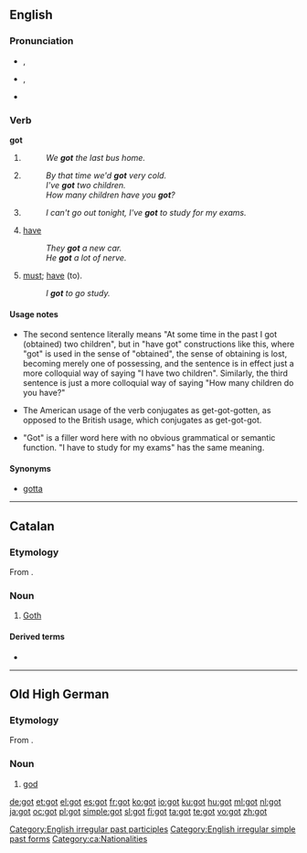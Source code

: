 {{also|göt}}
==English==

{{rank|de|whole|find|191|got|let|world|thing}}

===Pronunciation===
* {{a|RP}} {{IPA|/gɒt/}}, {{SAMPA|/gQt/}}
* {{a|GenAm}} {{IPA|/gɑt/}}, {{SAMPA|/gAt/}}
* {{audio|en-us-got.ogg|Audio (US)}}
*: {{rhymes|ɒt}}

===Verb===
'''got'''

# {{simple past of|[[get]]}}
#: ''We '''got''' the last bus home.''
# {{British}} {{past participle of|[[get]]}}
#: ''By that time we'd '''got''' very cold.''
#: ''I've '''got''' two children.''
#: ''How many children have you '''got'''?''
# {{non-gloss definition|Expressing obligation.}}
#: ''I can't go out tonight, I've '''got''' to study for my exams.''
# {{context|Southern US|UK|slang}} [[have]]
#: ''They '''got''' a new car.''
#: ''He '''got''' a lot of nerve.''
# {{context|Southern US|with [[to]]}} [[must#Verb|must]]; [[have]] (to).
#: ''I '''got''' to go study.''

====Usage notes====
* {{sense|past participle of get}} The second sentence literally means "At some time in the past I got (obtained) two children", but in "have got" constructions like this, where "got" is used in the sense of "obtained", the sense of obtaining is lost, becoming merely one of possessing, and the sentence is in effect just a more colloquial way of saying "I have two children". Similarly, the third sentence is just a more colloquial way of saying "How many children do you have?"
* {{sense|past participle of get}} The American usage of the verb conjugates as get-got-gotten, as opposed to the British usage, which conjugates as get-got-got.
* {{sense|expressing obligation}} "Got" is a filler word here with no obvious grammatical or semantic function. "I have to study for my exams" has the same meaning.

====Synonyms====
* {{sense|must, have (to)}} [[gotta]]

[[Category:English irregular past participles]]
[[Category:English irregular simple past forms]]

----

==Catalan==

===Etymology===
From {{etyl|la|ca}} {{term|lang=la|Gothus}}.

===Noun===
{{ca-noun-mf|f=goda|fpl=godes}}

# [[Goth]]

====Derived terms====
* {{l|ca|gòtic|gloss=Gothic}}

[[Category:ca:Nationalities]]

----

==Old High German==

===Etymology===
From {{proto|Indo-European|ǵʰuto-|lang=goh}}.

===Noun===
{{infl|goh|noun|g=m}}

# [[god]]

[[de:got]]
[[et:got]]
[[el:got]]
[[es:got]]
[[fr:got]]
[[ko:got]]
[[io:got]]
[[ku:got]]
[[hu:got]]
[[ml:got]]
[[nl:got]]
[[ja:got]]
[[oc:got]]
[[pl:got]]
[[simple:got]]
[[sl:got]]
[[fi:got]]
[[ta:got]]
[[te:got]]
[[vo:got]]
[[zh:got]]